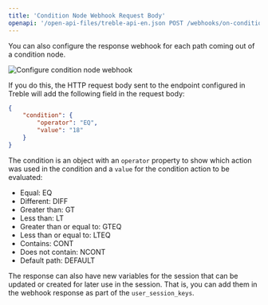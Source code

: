 ```yaml
---
title: 'Condition Node Webhook Request Body'
openapi: '/open-api-files/treble-api-en.json POST /webhooks/on-condition'
---
```


You can also configure the response webhook for each path coming out of a condition node.

<img src="/images/condition-api-1.png" alt="Configure condition node webhook" />

If you do this, the HTTP request body sent to the endpoint configured in Treble will add the following field in the request body:

```json
{
    "condition": {
	    "operator": "EQ",
        "value": "18"
    }
}
```

The condition is an object with an `operator` property to show which action was used in the condition and a `value` for the condition action to be evaluated:

- Equal: EQ
- Different: DIFF
- Greater than: GT
- Less than: LT
- Greater than or equal to: GTEQ
- Less than or equal to: LTEQ
- Contains: CONT
- Does not contain: NCONT
- Default path: DEFAULT

The response can also have new variables for the session that can be updated or created for later use in the session. That is, you can add them in the webhook response as part of the `user_session_keys`. 
